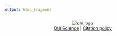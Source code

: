```yaml
---
output: html_fragment
---
```

<p align = "center">
[![ohi logo](ohi_banner.png)](http://ohi-science.org)
<br>
[OHI Science](http://ohi-science.org) |
[Citation policy](http://ohi-science.org/citation-policy/)
</p>
